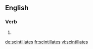{{also|scintillâtes}}
==English==

===Verb===
{{head|en|verb form}}

# {{en-third-person singular of|scintillate}}

[[de:scintillates]]
[[fr:scintillates]]
[[vi:scintillates]]